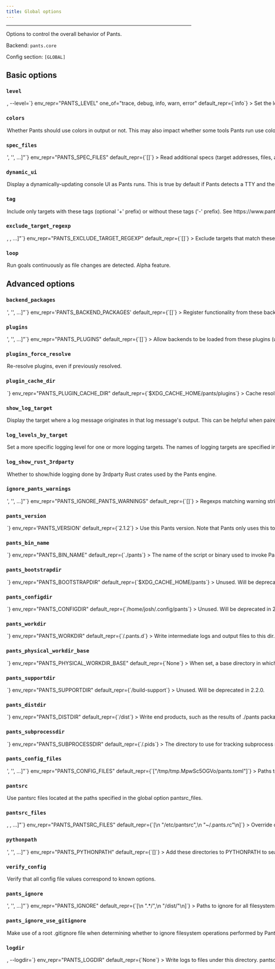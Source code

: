 ```yaml
---
title: Global options
---
```



---

Options to control the overall behavior of Pants.

Backend: <span className="color--primary">`pants.core`</span>

Config section: <span className="color--primary">`[GLOBAL]`</span>

<span className={styles.options}>

## Basic options

### `level`

<Option
  cli_repr={`-l=<LogLevel>, --level=<LogLevel>`}
  env_repr="PANTS_LEVEL"
  one_of="trace, debug, info, warn, error"
  default_repr={`info`}
>

Set the logging level.

</Option>

### `colors`

<Option
  cli_repr={`--[no-]colors`}
  env_repr="PANTS_COLORS"
  default_repr={`False`}
>

Whether Pants should use colors in output or not. This may also impact whether
some tools Pants run use color.

</Option>

### `spec_files`

<Option
  cli_repr={`--spec-files="['<str>', '<str>', ...]"`}
  env_repr="PANTS_SPEC_FILES"
  default_repr={`[]`}
>

Read additional specs (target addresses, files, and/or globs), one per
line,from these files.

</Option>

### `dynamic_ui`

<Option
  cli_repr={`--[no-]dynamic-ui`}
  env_repr="PANTS_DYNAMIC_UI"
  default_repr={`True`}
>

Display a dynamically-updating console UI as Pants runs. This is true by
default if Pants detects a TTY and there is no &#x27;CI&#x27; environment
variable indicating that Pants is running in a continuous integration
environment.

</Option>

### `tag`

<Option
  cli_repr={`--tag="[[+-]tag1,tag2,..., [+-]tag1,tag2,..., ...]"`}
  env_repr="PANTS_TAG"
  default_repr={`[]`}
>

Include only targets with these tags (optional &#x27;+&#x27; prefix) or
without these tags (&#x27;-&#x27; prefix). See
https://www.pantsbuild.org/docs/advanced-target-selection.

</Option>

### `exclude_target_regexp`

<Option
  cli_repr={`--exclude-target-regexp="[<regexp>, <regexp>, ...]"`}
  env_repr="PANTS_EXCLUDE_TARGET_REGEXP"
  default_repr={`[]`}
>

Exclude targets that match these regexes. This does not impact file arguments.

</Option>

### `loop`

<Option cli_repr={`--[no-]loop`} env_repr="PANTS_LOOP" default_repr={`False`}>
  Run goals continuously as file changes are detected. Alpha feature.

</Option>

## Advanced options

### `backend_packages`

<Option
  cli_repr={`--backend-packages="['<str>', '<str>', ...]"`}
  env_repr='PANTS_BACKEND_PACKAGES'
  default_repr={`[]`}
>

Register functionality from these backends.

The backend packages must be present on the PYTHONPATH, typically because they are in the Pants core dist, in a plugin dist, or available as sources in the repo.

</Option>

### `plugins`

<Option
  cli_repr={`--plugins="['<str>', '<str>', ...]"`}
  env_repr="PANTS_PLUGINS"
  default_repr={`[]`}
>

Allow backends to be loaded from these plugins (usually released through
PyPI). The default backends for each plugin will be loaded automatically.
Other backends in a plugin can be loaded by listing them in `backend_packages`
in the `[GLOBAL]` scope.

</Option>

### `plugins_force_resolve`

<Option
  cli_repr={`--[no-]plugins-force-resolve`}
  env_repr="PANTS_PLUGINS_FORCE_RESOLVE"
  default_repr={`False`}
>

Re-resolve plugins, even if previously resolved.

</Option>

### `plugin_cache_dir`

<Option
  cli_repr={`--plugin-cache-dir=<str>`}
  env_repr="PANTS_PLUGIN_CACHE_DIR"
  default_repr={`$XDG_CACHE_HOME/pants/plugins`}
>

Cache resolved plugin requirements here.

</Option>

### `show_log_target`

<Option
  cli_repr={`--[no-]show-log-target`}
  env_repr="PANTS_SHOW_LOG_TARGET"
  default_repr={`False`}
>

Display the target where a log message originates in that log message&#x27;s
output. This can be helpful when paired with --log-levels-by-target.

</Option>

### `log_levels_by_target`

<Option
  cli_repr={`--log-levels-by-target="{'key1': val1, 'key2': val2, ...}"`}
  env_repr='PANTS_LOG_LEVELS_BY_TARGET'
  default_repr={`{}`}
>

Set a more specific logging level for one or more logging targets. The names of logging targets are specified in log strings when the --show-log-target option is set. The logging levels are one of: &quot;error&quot;, &quot;warn&quot;, &quot;info&quot;, &quot;debug&quot;, &quot;trace&quot;. All logging targets not specified here use the global log level set with --level. For example, you can set `--log-levels-by-target='{"workunit_store": "info", "pants.engine.rules": "warn"}'`.

</Option>

### `log_show_rust_3rdparty`

<Option
  cli_repr={`--[no-]log-show-rust-3rdparty`}
  env_repr="PANTS_LOG_SHOW_RUST_3RDPARTY"
  default_repr={`False`}
>

Whether to show/hide logging done by 3rdparty Rust crates used by the Pants
engine.

</Option>

### `ignore_pants_warnings`

<Option
  cli_repr={`--ignore-pants-warnings="['<str>', '<str>', ...]"`}
  env_repr="PANTS_IGNORE_PANTS_WARNINGS"
  default_repr={`[]`}
>

Regexps matching warning strings to ignore, e.g. [&quot;DEPRECATED: the option
`--my-opt` will be removed&quot;]. The regex patterns will be matched from the
start of the warning string, and are case-insensitive.

</Option>

### `pants_version`

<Option
  cli_repr={`--pants-version=<str>`}
  env_repr='PANTS_VERSION'
  default_repr={`2.1.2`}
>

Use this Pants version. Note that Pants only uses this to verify that you are using the requested version, as Pants cannot dynamically change the version it is using once the program is already running.

If you use the `./pants` script from https://www.pantsbuild.org/docs/installation, however, changing the value in your `pants.toml` will cause the new version to be installed and run automatically.

Run `./pants --version` to check what is being used.

</Option>

### `pants_bin_name`

<Option
  cli_repr={`--pants-bin-name=<str>`}
  env_repr="PANTS_BIN_NAME"
  default_repr={`./pants`}
>

The name of the script or binary used to invoke Pants. Useful when printing
help messages.

</Option>

### `pants_bootstrapdir`

<Option
  cli_repr={`--pants-bootstrapdir=<dir>`}
  env_repr="PANTS_BOOTSTRAPDIR"
  default_repr={`$XDG_CACHE_HOME/pants`}
>

Unused. Will be deprecated in 2.2.0.

</Option>

### `pants_configdir`

<Option
  cli_repr={`--pants-configdir=<dir>`}
  env_repr="PANTS_CONFIGDIR"
  default_repr={`/home/josh/.config/pants`}
>

Unused. Will be deprecated in 2.2.0.

</Option>

### `pants_workdir`

<Option
  cli_repr={`--pants-workdir=<dir>`}
  env_repr="PANTS_WORKDIR"
  default_repr={`<buildroot>/.pants.d`}
>

Write intermediate logs and output files to this dir.

</Option>

### `pants_physical_workdir_base`

<Option
  cli_repr={`--pants-physical-workdir-base=<dir>`}
  env_repr="PANTS_PHYSICAL_WORKDIR_BASE"
  default_repr={`None`}
>

When set, a base directory in which to store `--pants-workdir` contents. If
this option is a set, the workdir will be created as symlink into a
per-workspace subdirectory.

</Option>

### `pants_supportdir`

<Option
  cli_repr={`--pants-supportdir=<dir>`}
  env_repr="PANTS_SUPPORTDIR"
  default_repr={`<buildroot>/build-support`}
>

Unused. Will be deprecated in 2.2.0.

</Option>

### `pants_distdir`

<Option
  cli_repr={`--pants-distdir=<dir>`}
  env_repr="PANTS_DISTDIR"
  default_repr={`<buildroot>/dist`}
>

Write end products, such as the results of `./pants package`, to this dir.

</Option>

### `pants_subprocessdir`

<Option
  cli_repr={`--pants-subprocessdir=<str>`}
  env_repr="PANTS_SUBPROCESSDIR"
  default_repr={`<buildroot>/.pids`}
>

The directory to use for tracking subprocess metadata. This should live
outside of the dir used by `pants_workdir` to allow for tracking subprocesses
that outlive the workdir data.

</Option>

### `pants_config_files`

<Option
  cli_repr={`--pants-config-files="['<str>', '<str>', ...]"`}
  env_repr="PANTS_CONFIG_FILES"
  default_repr={`["/tmp/tmp.MpwSc5OGVo/pants.toml"]`}
>

Paths to Pants config files. This may only be set through the environment
variable `PANTS_CONFIG_FILES` and the command line argument
`--pants-config-files`; it will be ignored if in a config file like
`pants.toml`.

</Option>

### `pantsrc`

<Option
  cli_repr={`--[no-]pantsrc`}
  env_repr="PANTS_PANTSRC"
  default_repr={`True`}
>

Use pantsrc files located at the paths specified in the global option
`pantsrc_files`.

</Option>

### `pantsrc_files`

<Option
  cli_repr={`--pantsrc-files="[<path>, <path>, ...]"`}
  env_repr="PANTS_PANTSRC_FILES"
  default_repr={`[\n  "/etc/pantsrc",\n  "~/.pants.rc"\n]`}
>

Override config with values from these files, using syntax matching that of
`--pants-config-files`.

</Option>

### `pythonpath`

<Option
  cli_repr={`--pythonpath="['<str>', '<str>', ...]"`}
  env_repr="PANTS_PYTHONPATH"
  default_repr={`[]`}
>

Add these directories to PYTHONPATH to search for plugins. This does not
impact the PYTHONPATH used by Pants when running your Python code.

</Option>

### `verify_config`

<Option
  cli_repr={`--[no-]verify-config`}
  env_repr="PANTS_VERIFY_CONFIG"
  default_repr={`True`}
>

Verify that all config file values correspond to known options.

</Option>

### `pants_ignore`

<Option
  cli_repr={`--pants-ignore="['<str>', '<str>', ...]"`}
  env_repr="PANTS_IGNORE"
  default_repr={`[\n  ".*/",\n  "/dist/"\n]`}
>

Paths to ignore for all filesystem operations performed by pants (e.g. BUILD
file scanning, glob matching, etc). Patterns use the gitignore syntax
(https://git-scm.com/docs/gitignore). The `pants_distdir` and `pants_workdir`
locations are automatically ignored. `pants_ignore` can be used in tandem with
`pants_ignore_use_gitignore`; any rules specified here are applied after rules
specified in a .gitignore file.

</Option>

### `pants_ignore_use_gitignore`

<Option
  cli_repr={`--[no-]pants-ignore-use-gitignore`}
  env_repr="PANTS_IGNORE_USE_GITIGNORE"
  default_repr={`True`}
>

Make use of a root .gitignore file when determining whether to ignore
filesystem operations performed by Pants. If used together with
`--pants-ignore`, any exclude/include patterns specified there apply after
.gitignore rules.

</Option>

### `logdir`

<Option
  cli_repr={`-d=<dir>, --logdir=<dir>`}
  env_repr="PANTS_LOGDIR"
  default_repr={`None`}
>

Write logs to files under this directory.

</Option>

### `pantsd`

<Option
  cli_repr={`--[no-]pantsd`}
  env_repr="PANTS_PANTSD"
  default_repr={`True`}
>

Enables use of the Pants daemon (pantsd). pantsd can significantly improve
runtime performance by lowering per-run startup cost, and by memoizing
filesystem operations and rule execution.

</Option>

### `concurrent`

<Option
  cli_repr={`--[no-]concurrent`}
  env_repr="PANTS_CONCURRENT"
  default_repr={`False`}
>

Enable concurrent runs of Pants. Without this enabled, Pants will start up all
concurrent invocations (e.g. in other terminals) without pantsd. Enabling this
option requires parallel Pants invocations to block on the first

</Option>

### `pantsd_timeout_when_multiple_invocations`

<Option
  cli_repr={`--pantsd-timeout-when-multiple-invocations=<float>`}
  env_repr="PANTS_PANTSD_TIMEOUT_WHEN_MULTIPLE_INVOCATIONS"
  default_repr={`60.0`}
>

The maximum amount of time to wait for the invocation to start until raising a
timeout exception. Because pantsd currently does not support parallel runs,
any prior running Pants command must be finished for the current one to start.
To never timeout, use the value -1.

</Option>

### `pantsd_max_memory_usage`

<Option
  cli_repr={`--pantsd-max-memory-usage=<int>`}
  env_repr="PANTS_PANTSD_MAX_MEMORY_USAGE"
  default_repr={`1073741824`}
>

The maximum memory usage of a pantsd process (in bytes). There is at most one
pantsd process per workspace.

</Option>

### `print_stacktrace`

<Option
  cli_repr={`--[no-]print-stacktrace`}
  env_repr="PANTS_PRINT_STACKTRACE"
  default_repr={`False`}
>

Print the full exception stack trace for any errors.

</Option>

### `native_engine_visualize_to`

<Option
  cli_repr={`--native-engine-visualize-to=<dir_option>`}
  env_repr="PANTS_NATIVE_ENGINE_VISUALIZE_TO"
  default_repr={`None`}
>

A directory to write execution and rule graphs to as `dot` files. The contents
of the directory will be overwritten if any filenames collide.

</Option>

### `pantsd_pailgun_port`

<Option
  cli_repr={`--pantsd-pailgun-port=<int>`}
  env_repr="PANTS_PANTSD_PAILGUN_PORT"
  default_repr={`0`}
>

The port to bind the Pants nailgun server to. Defaults to a random port.

</Option>

### `pantsd_pailgun_quit_timeout`

<Option
  cli_repr={`--pantsd-pailgun-quit-timeout=<float>`}
  env_repr="PANTS_PANTSD_PAILGUN_QUIT_TIMEOUT"
  default_repr={`5.0`}
>

The length of time (in seconds) to wait for further output after sending a
signal to the remote pantsd process before killing it.

</Option>

### `pantsd_invalidation_globs`

<Option
  cli_repr={`--pantsd-invalidation-globs="['<str>', '<str>', ...]"`}
  env_repr="PANTS_PANTSD_INVALIDATION_GLOBS"
  default_repr={`[]`}
>

Filesystem events matching any of these globs will trigger a daemon restart.
Pants&#x27;s own code, plugins, and `--pants-config-files` are inherently
invalidated.

</Option>

### `local_store_dir`

<Option
  cli_repr={`--local-store-dir=<str>`}
  env_repr="PANTS_LOCAL_STORE_DIR"
  default_repr={`$XDG_CACHE_HOME/pants/lmdb_store`}
>

Directory to use for the local file store, which stores the results of
subprocesses run by Pants. The path may be absolute or relative. If the
directory is within the build root, be sure to include it in `--pants-ignore`.

</Option>

### `named_caches_dir`

<Option
  cli_repr={`--named-caches-dir=<str>`}
  env_repr="PANTS_NAMED_CACHES_DIR"
  default_repr={`$XDG_CACHE_HOME/pants/named_caches`}
>

Directory to use for named global caches for tools and processes with trusted,
concurrency-safe caches. The path may be absolute or relative. If the
directory is within the build root, be sure to include it in `--pants-ignore`.

</Option>

### `local_execution_root_dir`

<Option
  cli_repr={`--local-execution-root-dir=<str>`}
  env_repr="PANTS_LOCAL_EXECUTION_ROOT_DIR"
  default_repr={`/tmp`}
>

Directory to use for local process execution sandboxing. The path may be
absolute or relative. If the directory is within the build root, be sure to
include it in `--pants-ignore`.

</Option>

### `process_execution_use_local_cache`

<Option
  cli_repr={`--[no-]process-execution-use-local-cache`}
  env_repr="PANTS_PROCESS_EXECUTION_USE_LOCAL_CACHE"
  default_repr={`True`}
>

Whether to keep process executions in a local cache persisted to disk.

</Option>

### `process_execution_cleanup_local_dirs`

<Option
  cli_repr={`--[no-]process-execution-cleanup-local-dirs`}
  env_repr="PANTS_PROCESS_EXECUTION_CLEANUP_LOCAL_DIRS"
  default_repr={`True`}
>

Whether or not to cleanup directories used for local process execution
(primarily useful for e.g. debugging).

</Option>

### `ca_certs_path`

<Option
  cli_repr={`--ca-certs-path=<str>`}
  env_repr="PANTS_CA_CERTS_PATH"
  default_repr={`None`}
>

Path to a file containing PEM-format CA certificates used for verifying secure
connections when downloading files required by a build.

</Option>

### `process_execution_local_parallelism`

<Option
  cli_repr={`--process-execution-local-parallelism=<int>`}
  env_repr="PANTS_PROCESS_EXECUTION_LOCAL_PARALLELISM"
  default_repr={`64`}
>

Number of concurrent processes that may be executed locally.

</Option>

### `process_execution_remote_parallelism`

<Option
  cli_repr={`--process-execution-remote-parallelism=<int>`}
  env_repr="PANTS_PROCESS_EXECUTION_REMOTE_PARALLELISM"
  default_repr={`128`}
>

Number of concurrent processes that may be executed remotely.

</Option>

### `process_execution_cache_namespace`

<Option
  cli_repr={`--process-execution-cache-namespace=<str>`}
  env_repr="PANTS_PROCESS_EXECUTION_CACHE_NAMESPACE"
  default_repr={``}
>

The cache namespace for process execution. Change this value to invalidate
every artifact&#x27;s execution, or to prevent process cache entries from
being (re)used for different usecases or users.

</Option>

### `process_execution_speculation_delay`

<Option
  cli_repr={`--process-execution-speculation-delay=<float>`}
  env_repr="PANTS_PROCESS_EXECUTION_SPECULATION_DELAY"
  default_repr={`1.0`}
>

Number of seconds to wait before speculating a second request for a slow
process. see `--process-execution-speculation-strategy`

</Option>

### `process_execution_speculation_strategy`

<Option
  cli_repr={`--process-execution-speculation-strategy=<str>`}
  env_repr="PANTS_PROCESS_EXECUTION_SPECULATION_STRATEGY"
  one_of="remote_first, local_first, none"
  default_repr={`none`}
>

Speculate a second request for an underlying process if the first one does not
complete within `--process-execution-speculation-delay` seconds. `local_first`
(default): Try to run the process locally first, and fall back to remote
execution if available. `remote_first`: Run the process on the remote
execution backend if available, and fall back to the local host if remote
calls take longer than the speculation timeout. `none`: Do not speculate about
long running processes.

</Option>

### `process_execution_local_enable_nailgun`

<Option
  cli_repr={`--[no-]process-execution-local-enable-nailgun`}
  env_repr="PANTS_PROCESS_EXECUTION_LOCAL_ENABLE_NAILGUN"
  default_repr={`False`}
>

Whether or not to use nailgun to run the requests that are marked as
nailgunnable.

</Option>

### `remote_execution`

<Option
  cli_repr={`--[no-]remote-execution`}
  env_repr="PANTS_REMOTE_EXECUTION"
  default_repr={`False`}
>

Enables remote workers for increased parallelism. (Alpha)

</Option>

### `remote_cache_read`

<Option
  cli_repr={`--[no-]remote-cache-read`}
  env_repr="PANTS_REMOTE_CACHE_READ"
  default_repr={`False`}
>

Whether to enable reading from a remote cache

</Option>

### `remote_cache_write`

<Option
  cli_repr={`--[no-]remote-cache-write`}
  env_repr="PANTS_REMOTE_CACHE_WRITE"
  default_repr={`False`}
>

Whether to enable writing results to a remote cache

</Option>

### `remote_store_server`

<Option
  cli_repr={`--remote-store-server="['<str>', '<str>', ...]"`}
  env_repr="PANTS_REMOTE_STORE_SERVER"
  default_repr={`[]`}
>

host:port of grpc server to use as remote execution file store.

</Option>

### `remote_store_thread_count`

<Option
  cli_repr={`--remote-store-thread-count=<int>`}
  env_repr="PANTS_REMOTE_STORE_THREAD_COUNT"
  default_repr={`1`}
>

Thread count to use for the pool that interacts with the remote file store.

</Option>

### `remote_execution_server`

<Option
  cli_repr={`--remote-execution-server=<str>`}
  env_repr="PANTS_REMOTE_EXECUTION_SERVER"
  default_repr={`None`}
>

host:port of grpc server to use as remote execution scheduler.

</Option>

### `remote_store_chunk_bytes`

<Option
  cli_repr={`--remote-store-chunk-bytes=<int>`}
  env_repr="PANTS_REMOTE_STORE_CHUNK_BYTES"
  default_repr={`1048576`}
>

Size in bytes of chunks transferred to/from the remote file store.

</Option>

### `remote_store_chunk_upload_timeout_seconds`

<Option
  cli_repr={`--remote-store-chunk-upload-timeout-seconds=<int>`}
  env_repr="PANTS_REMOTE_STORE_CHUNK_UPLOAD_TIMEOUT_SECONDS"
  default_repr={`60`}
>

Timeout (in seconds) for uploads of individual chunks to the remote file
store.

</Option>

### `remote_store_rpc_retries`

<Option
  cli_repr={`--remote-store-rpc-retries=<int>`}
  env_repr="PANTS_REMOTE_STORE_RPC_RETRIES"
  default_repr={`2`}
>

Number of times to retry any RPC to the remote store before giving up.

</Option>

### `remote_store_connection_limit`

<Option
  cli_repr={`--remote-store-connection-limit=<int>`}
  env_repr="PANTS_REMOTE_STORE_CONNECTION_LIMIT"
  default_repr={`5`}
>

Number of remote stores to concurrently allow connections to.

</Option>

### `remote_store_initial_timeout`

<Option
  cli_repr={`--remote-store-initial-timeout=<int>`}
  env_repr="PANTS_REMOTE_STORE_INITIAL_TIMEOUT"
  default_repr={`10`}
>

Initial timeout (in milliseconds) when there is a failure in accessing a
remote store.

</Option>

### `remote_store_timeout_multiplier`

<Option
  cli_repr={`--remote-store-timeout-multiplier=<float>`}
  env_repr="PANTS_REMOTE_STORE_TIMEOUT_MULTIPLIER"
  default_repr={`2.0`}
>

Multiplier used to increase the timeout (starting with value of
--remote-store-initial-timeout) between retry attempts in accessing a remote
store.

</Option>

### `remote_store_maximum_timeout`

<Option
  cli_repr={`--remote-store-maximum-timeout=<int>`}
  env_repr="PANTS_REMOTE_STORE_MAXIMUM_TIMEOUT"
  default_repr={`10`}
>

Maximum timeout (in millseconds) to allow between retry attempts in accessing
a remote store.

</Option>

### `remote_instance_name`

<Option
  cli_repr={`--remote-instance-name=<str>`}
  env_repr="PANTS_REMOTE_INSTANCE_NAME"
  default_repr={`None`}
>

Name of the remote execution instance to use. Used for routing within
--remote-execution-server and --remote-store-server.

</Option>

### `remote_ca_certs_path`

<Option
  cli_repr={`--remote-ca-certs-path=<str>`}
  env_repr="PANTS_REMOTE_CA_CERTS_PATH"
  default_repr={`None`}
>

Path to a PEM file containing CA certificates used for verifying secure
connections to --remote-execution-server and --remote-store-server. If not
specified, TLS will not be used.

</Option>

### `remote_oauth_bearer_token_path`

<Option
  cli_repr={`--remote-oauth-bearer-token-path=<str>`}
  env_repr="PANTS_REMOTE_OAUTH_BEARER_TOKEN_PATH"
  default_repr={`None`}
>

Path to a file containing an oauth token to use for grpc connections to
--remote-execution-server and --remote-store-server. If not specified, no
authorization will be performed.

</Option>

### `remote_execution_extra_platform_properties`

<Option
  cli_repr={`--remote-execution-extra-platform-properties="['<str>', '<str>', ...]"`}
  env_repr="PANTS_REMOTE_EXECUTION_EXTRA_PLATFORM_PROPERTIES"
  default_repr={`[]`}
>

Platform properties to set on remote execution requests. Format:
property=value. Multiple values should be specified as multiple occurrences of
this flag. Pants itself may add additional platform properties.

</Option>

### `remote_execution_headers`

<Option
  cli_repr={`--remote-execution-headers="{'key1': val1, 'key2': val2, ...}"`}
  env_repr="PANTS_REMOTE_EXECUTION_HEADERS"
  default_repr={`{}`}
>

Headers to set on remote execution requests. Format: header=value. Pants
itself may add additional headers.

</Option>

### `remote_execution_overall_deadline_secs`

<Option
  cli_repr={`--remote-execution-overall-deadline-secs=<int>`}
  env_repr="PANTS_REMOTE_EXECUTION_OVERALL_DEADLINE_SECS"
  default_repr={`3600`}
>

Overall timeout in seconds for each remote execution request from time of
submission

</Option>

### `files_not_found_behavior`

<Option
  cli_repr={`--files-not-found-behavior=<FilesNotFoundBehavior>`}
  env_repr="PANTS_FILES_NOT_FOUND_BEHAVIOR"
  one_of="warn, error"
  default_repr={`warn`}
>

What to do when files and globs specified in BUILD files, such as in the
`sources` field, cannot be found. This happens when the files do not exist on
your machine or when they are ignored by the `--pants-ignore` option.

</Option>

### `owners_not_found_behavior`

<Option
  cli_repr={`--owners-not-found-behavior=<OwnersNotFoundBehavior>`}
  env_repr="PANTS_OWNERS_NOT_FOUND_BEHAVIOR"
  one_of="ignore, warn, error"
  default_repr={`error`}
>

What to do when file arguments do not have any owning target. This happens
when there are no targets whose `sources` fields include the file argument.

</Option>

### `build_patterns`

<Option
  cli_repr={`--build-patterns="['<str>', '<str>', ...]"`}
  env_repr="PANTS_BUILD_PATTERNS"
  default_repr={`[\n  "BUILD",\n  "BUILD.*"\n]`}
>

The naming scheme for BUILD files, i.e. where you define targets. This only
sets the naming scheme, not the directory paths to look for. To add
ignorepatterns, use the option `--build-ignore`.

</Option>

### `build_ignore`

<Option
  cli_repr={`--build-ignore="['<str>', '<str>', ...]"`}
  env_repr="PANTS_BUILD_IGNORE"
  default_repr={`[]`}
>

Paths to ignore when identifying BUILD files. This does not affect any other
filesystem operations; use `--pants-ignore` for that instead. Patterns use the
gitignore pattern syntax (https://git-scm.com/docs/gitignore).

</Option>

### `build_file_prelude_globs`

<Option
  cli_repr={`--build-file-prelude-globs="['<str>', '<str>', ...]"`}
  env_repr="PANTS_BUILD_FILE_PRELUDE_GLOBS"
  default_repr={`[]`}
>

Python files to evaluate and whose symbols should be exposed to all BUILD
files. See https://www.pantsbuild.org/docs/macros.

</Option>

### `subproject_roots`

<Option
  cli_repr={`--subproject-roots="['<str>', '<str>', ...]"`}
  env_repr="PANTS_SUBPROJECT_ROOTS"
  default_repr={`[]`}
>

Paths that correspond with build roots for any subproject that this project
depends on.

</Option>

### `loop_max`

<Option
  cli_repr={`--loop-max=<int>`}
  env_repr="PANTS_LOOP_MAX"
  default_repr={`4294967296`}
>

The maximum number of times to loop when `--loop` is specified.

</Option>

### `streaming_workunits_report_interval`

<Option
  cli_repr={`--streaming-workunits-report-interval=<float>`}
  env_repr="PANTS_STREAMING_WORKUNITS_REPORT_INTERVAL"
  default_repr={`10.0`}
>

Interval in seconds between when streaming workunit event receivers will be
polled.

</Option>

### `streaming_workunits_handlers`

<Option
  cli_repr={`--streaming-workunits-handlers="['<str>', '<str>', ...]"`}
  env_repr="PANTS_STREAMING_WORKUNITS_HANDLERS"
  default_repr={`[]`}
>

Use this option to name Subsystems which will receive streaming workunit
events. For instance,
`--streaming-workunits-handlers="['pants.reporting.workunit.Workunits']"` will
register a Subsystem called Workunits defined in the module
&quot;pants.reporting.workunit&quot;.

</Option>

## Deprecated options

### `pants_distdir_legacy_paths`

<Option
  cli_repr={`--[no-]pants-distdir-legacy-paths`}
  env_repr="PANTS_DISTDIR_LEGACY_PATHS"
  default_repr={`False`}
  removal_version="2.2.0.dev0"
  removal_hint={
    "The pre-2.0 naming scheme for artifacts built with `./pants package` is being removed because it often resulted in ambiguity and overwriting other artifacts. Use the field `output_path` on each `pex_binary`, `python_awslambda`, and `archive` target where you would like to avoid the default."
  }
>

If true, will write paths for artifacts built with `./pants package` using
only the target name, which may be ambiguous and result in overwriting
unrelated artifacts. Otherwise, will use the target&#x27;s address, e.g.
`src.python.project/app.pex`, rather than `app.pex`. Use the field
`output_path` to override these default values.

</Option>

### `remote_execution_process_cache_namespace`

<Option
  cli_repr={`--remote-execution-process-cache-namespace=<str>`}
  env_repr="PANTS_REMOTE_EXECUTION_PROCESS_CACHE_NAMESPACE"
  default_repr={`None`}
  removal_version="2.2.0.dev0"
  removal_hint={"Use the `--process-execution-cache-namespace` option instead."}
>

The cache namespace for remote process execution. Bump this to invalidate
every artifact&#x27;s remote execution. This is the remote execution
equivalent of the legacy cache-key-gen-version flag.

</Option>

</span>
